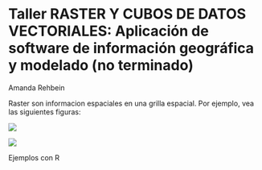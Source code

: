 # Taller RASTER Y CUBOS DE DATOS VECTORIALES: Aplicación de software de información geográfica y modelado  (no terminado)

Amanda Rehbein


Raster son informacion espaciales en una grilla espacial. Por ejemplo, vea las siguientes figuras:


![](figs/cube1.png)


![](figs/cube2.png)


Ejemplos con R


```r

```

